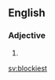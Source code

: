 ==English==

===Adjective===
{{head|en|adjective superlative form}}

# {{en-superlative of|blocky}}

[[sv:blockiest]]